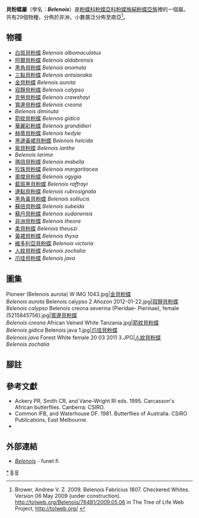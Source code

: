 {{NoteTA
|G1=Butterfly
}}
{{Automatic taxobox
| taxon = Belenois
| authority = Hübner, [1819]
| image = Belenois aurota – Pioneer 13.jpg
| image_caption = [[金貝粉蝶|金貝粉蝶]]<br />''Belenois aurota''
| type_species = [[寂靜貝粉蝶|寂靜貝粉蝶]]<br />''Papilio calypso''
| type_species_authority = Drury, [1773]
| subdivision_ranks = 物種
| subdivision = 共29種，詳閱正文。
| synonyms =
* ''Anaphaeis'' <small>Hübner 1819</small>
* ''Glycestha'' <small>Billberg 1820</small>
* ''Pseudohuphina'' <small>Stoneham 1940</small>
* ''Pseudonaphaeis'' <small>Bernardi 1953</small>
}}

'''貝粉蝶屬'''（學名：'''''Belenois'''''）是[[粉蝶科|粉蝶科]][[粉蝶亞科|粉蝶亞科]][[粉蝶族|粉蝶族]][[絹粉蝶亞族|絹粉蝶亞族]]裡的一個屬。共有29個物種，分佈於非洲，小數廣泛分佈至南亞<ref>Brower, Andrew V. Z. 2009. Belenois Fabricius 1807. Checkered Whites. Version 06 May 2009 (under construction). http://tolweb.org/Belenois/76481/2009.05.06 {{Wayback|url=http://tolweb.org/Belenois/76481/2009.05.06 |date=20160807174103 }} in The Tree of Life Web Project, http://tolweb.org/ {{Wayback|url=http://tolweb.org/ |date=20110515100516 }} {{en}}</ref>。

== 物種 ==
* [[白斑貝粉蝶|白斑貝粉蝶]] ''Belenois albomaculatus''
* [[阿爾貝粉蝶|阿爾貝粉蝶]] ''Belenois aldabrensis''
* [[黑角貝粉蝶|黑角貝粉蝶]] ''Belenois anomala''
* [[三點貝粉蝶|三點貝粉蝶]] ''Belenois antsianaka''
* [[金貝粉蝶|金貝粉蝶]] ''Belenois aurota''
* [[寂靜貝粉蝶|寂靜貝粉蝶]] ''Belenois calypso''
* [[克勞貝粉蝶|克勞貝粉蝶]] ''Belenois crawshayi''
* [[寬邊貝粉蝶|寬邊貝粉蝶]] ''Belenois creona''
* ''Belenois diminuta''
* [[箭紋貝粉蝶|箭紋貝粉蝶]] ''Belenois gidica''
* [[華麗彩粉蝶|華麗彩粉蝶]] ''Belenois grandidieri''
* [[赫蒂貝粉蝶|赫蒂貝粉蝶]] ''Belenois hedyle''
* [[黑邊黃裙貝粉蝶|黑邊黃裙貝粉蝶]] ''Belenois helcida''
* [[紫貝粉蝶|紫貝粉蝶]] ''Belenois ianthe''
* ''Belenois larima''
* [[瑪倍貝粉蝶|瑪倍貝粉蝶]] ''Belenois mabella''
* [[珍珠貝粉蝶|珍珠貝粉蝶]] ''Belenois margaritacea''
* [[奧傑貝粉蝶|奧傑貝粉蝶]] ''Belenois ogygia''
* [[藍斑黑貝粉蝶|藍斑黑貝粉蝶]] ''Belenois raffrayi''
* [[邊點貝粉蝶|邊點貝粉蝶]] ''Belenois rubrosignata''
* [[黑角黃貝粉蝶|黑角黃貝粉蝶]] ''Belenois solilucis''
* [[蘇倍貝粉蝶|蘇倍貝粉蝶]] ''Belenois subeida''
* [[蘇丹貝粉蝶|蘇丹貝粉蝶]] ''Belenois sudanensis''
* [[非洲貝粉蝶|非洲貝粉蝶]] ''Belenois theora''
* [[柔貝粉蝶|柔貝粉蝶]] ''Belenois theuszi''
* [[黃裙貝粉蝶|黃裙貝粉蝶]] ''Belenois thysa''
* [[維多利亞貝粉蝶|維多利亞貝粉蝶]] ''Belenois victoria''
* [[人紋貝粉蝶|人紋貝粉蝶]] ''Belenois zochalia''
* [[爪哇貝粉蝶|爪哇貝粉蝶]] ''Belenois java''

== 圖集 ==
<gallery mode="packed" heights="180">
Pioneer (Belenois aurota) W IMG 1043.jpg|[[金貝粉蝶|金貝粉蝶]]<br />''Belenois aurota''
Belenois calypso 2 Ahozon 2012-01-22.jpg|[[寂靜貝粉蝶|寂靜貝粉蝶]]<br />''Belenois calypso''
Belenois creona severina (Pieridae- Pierinae), female (5215845756).jpg|[[寬邊貝粉蝶|寬邊貝粉蝶]]<br />''Belenois creona''
African Veined White Tanzania.jpg|[[箭紋貝粉蝶|箭紋貝粉蝶]]<br />''Belenois gidica''
Belenois java 1.jpg|[[爪哇貝粉蝶|爪哇貝粉蝶]]<br />''Belenois java''
Forest White female 20 03 2011 3.JPG|[[人紋貝粉蝶|人紋貝粉蝶]]<br />''Belenois zochalia''
</gallery>

== 腳註 ==
{{reflist}}

== 參考文獻 ==
{{Commons category| Belenois}}
{{Wikispecies| Belenois}}
* Ackery PR, Smith CR, and Vane-Wright RI eds. 1995. Carcasson's African butterflies. Canberra: CSIRO.
* Common IFB, and Waterhouse DF. 1981. Butterflies of Australia. CSIRO Publications, East Melbourne.
* {{Cite book | author = 寿建新 周尧 李宇飞 | title = 世界蝴蝶分類名錄 | location = 中國 | publisher = 陝西科學技術出版社 | date = 2006-04-01 | ISBN = 9787536936768 | language= zh-hans }}

== 外部連結 ==
* [http://ftp.funet.fi/pub/sci/bio/life/insecta/lepidoptera/ditrysia/papilionoidea/pieridae/pierinae/belenois/ ''Belenois''] {{Wayback|url=http://ftp.funet.fi/pub/sci/bio/life/insecta/lepidoptera/ditrysia/papilionoidea/pieridae/pierinae/belenois/ |date=20191220035949 }} - funet.fi

{{粉蝶亞科|state=expanded}}
{{taxonbar}}
[[Category:貝粉蝶屬|*]]
[[Category:絹粉蝶亞族|B]]
[[Category:1819年描述的分类群|B]]